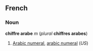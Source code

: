 ==French==
===Noun===
'''chiffre arabe''' ''m'' (''plural'' '''chiffres arabes''')

#[[Arabic numeral]], [[arabic numeral]] (''US'')